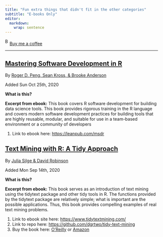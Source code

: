 ```yaml
---
title: "Fun extra things that didn't fit in the other categories"
subtitle: "E-books Only"
editor: 
  markdown: 
    wrap: sentence
---
```


<link href="https://fonts.googleapis.com/css?family=Cookie" rel="stylesheet"><a class="bmc-button" target="_blank" href="https://www.buymeacoffee.com/JoscelinRocha">![Buy me a coffee](https://cdn.buymeacoffee.com/buttons/bmc-new-btn-logo.svg){alt="Buy me a coffee" width="15" height="21"}Buy me a coffee</a>

------------------------------------------------------------------------

## [Mastering Software Development in R](https://leanpub.com/msdr)

By [Roger D. Peng, Sean Kross, & Brooke Anderson](https://leanpub.com/msdr)

Added Sun Oct 25th, 2020

**What is this?**

**Excerpt from ebook:** This book covers R software development for building data science tools.
This book provides rigorous training in the R language and covers modern software development practices for building tools that are highly reusable, modular, and suitable for use in a team-based environment or a community of developers

1.  Link to ebook here: <https://leanpub.com/msdr>

## [Text Mining with R: A Tidy Approach](https://www.tidytextmining.com/)

By [Julia Silge & David Robinson](https://www.tidytextmining.com/)

Added Mon Sep 14th, 2020

**What is this?**

**Excerpt from ebook:** This book serves as an introduction of text mining using the tidytext package and other tidy tools in R.
The functions provided by the tidytext package are relatively simple; what is important are the possible applications.
Thus, this book provides compelling examples of real text mining problems.

1.  Link to ebook site here: <https://www.tidytextmining.com/>
2.  Link to repo here: <https://github.com/dgrtwo/tidy-text-mining>
3.  Buy the book here: [O'Reilly](http://www.jdoqocy.com/click-4428796-11290546?url=http%3A%2F%2Fshop.oreilly.com%2Fproduct%2F0636920067153.do%3Fcmp%3Daf-strata-books-video-product_cj_0636920067153_%25zp&cjsku=0636920067153) or [Amazon](http://amzn.to/2tZkmxG)

## 
